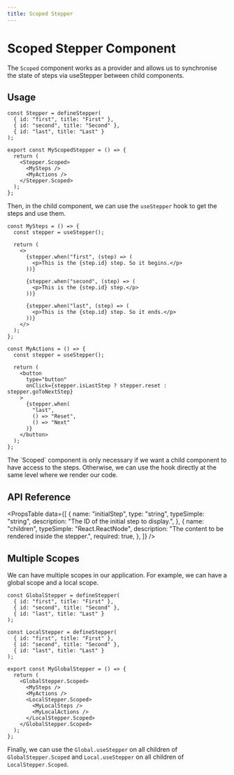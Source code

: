 ```yaml
---
title: Scoped Stepper
---
```



# Scoped Stepper Component

The `Scoped` component works as a provider and allows us to synchronise the state of steps via useStepper between child components.

## Usage

```tsx
const Stepper = defineStepper(
  { id: "first", title: "First" },
  { id: "second", title: "Second" },
  { id: "last", title: "Last" }
);

export const MyScopedStepper = () => {
  return (
    <Stepper.Scoped>
      <MySteps />
      <MyActions />
    </Stepper.Scoped>
  );
};
```

Then, in the child component, we can use the `useStepper` hook to get the steps and use them.

```tsx
const MySteps = () => {
  const stepper = useStepper();

  return (
    <>
      {stepper.when("first", (step) => (
        <p>This is the {step.id} step. So it begins.</p>
      ))}

      {stepper.when("second", (step) => (
        <p>This is the {step.id} step.</p>
      ))}

      {stepper.when("last", (step) => (
        <p>This is the {step.id} step. So it ends.</p>
      ))}
    </>
  );
};

const MyActions = () => {
  const stepper = useStepper();

  return (
    <button
      type="button"
      onClick={stepper.isLastStep ? stepper.reset : stepper.goToNextStep}
    >
      {stepper.when(
        "last",
        () => "Reset",
        () => "Next"
      )}
    </button>
  );
};
```

<Callout type="info">
  The `Scoped` component is only necessary if we want a child component to have
  access to the steps. Otherwise, we can use the hook directly at the same level
  where we render our code.
</Callout>

## API Reference

<PropsTable
  data={[
    {
      name: "initialStep",
      type: "string",
      typeSimple: "string",
      description: "The ID of the initial step to display.",
    },
    {
      name: "children",
      typeSimple: "React.ReactNode",
      description: "The content to be rendered inside the stepper.",
      required: true,
    },
  ]}
/>

## Multiple Scopes

We can have multiple scopes in our application. For example, we can have a global scope and a local scope.

```tsx
const GlobalStepper = defineStepper(
  { id: "first", title: "First" },
  { id: "second", title: "Second" },
  { id: "last", title: "Last" }
);

const LocalStepper = defineStepper(
  { id: "first", title: "First" },
  { id: "second", title: "Second" },
  { id: "last", title: "Last" }
);

export const MyGlobalStepper = () => {
  return (
    <GlobalStepper.Scoped>
      <MySteps />
      <MyActions />
      <LocalStepper.Scoped>
        <MyLocalSteps />
        <MyLocalActions />
      </LocalStepper.Scoped>
    </GlobalStepper.Scoped>
  );
};
```

Finally, we can use the `Global.useStepper` on all children of `GlobalStepper.Scoped` and `Local.useStepper` on all children of `LocalStepper.Scoped`.
